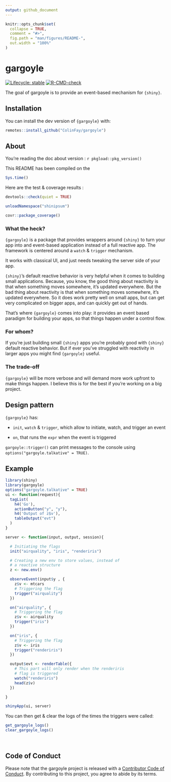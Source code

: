 ```yaml
---
output: github_document
---
```


<!-- README.md is generated from README.Rmd. Please edit that file -->

```r
knitr::opts_chunk$set(
  collapse = TRUE,
  comment = "#>",
  fig.path = "man/figures/README-",
  out.width = "100%"
)
```
# gargoyle

<!-- badges: start -->
[![Lifecycle: stable](https://img.shields.io/badge/lifecycle-stable-brightgreen.svg)](https://lifecycle.r-lib.org/articles/stages.html#stable)
[![R-CMD-check](https://github.com/ColinFay/gargoyle/actions/workflows/R-CMD-check.yaml/badge.svg)](https://github.com/ColinFay/gargoyle/actions/workflows/R-CMD-check.yaml)
<!-- badges: end -->

The goal of gargoyle is to provide an event-based mechanism for `{shiny}`.

## Installation

You can install the dev version of `{gargoyle}` with:

``` r
remotes::install_github("ColinFay/gargoyle")
```

## About

You're reading the doc about version : `r pkgload::pkg_version()`

This README has been compiled on the

```r
Sys.time()
```

Here are the test & coverage results :

```r
devtools::check(quiet = TRUE)
```

```r
unloadNamespace("shinipsum")
```

```r
covr::package_coverage()
```

### What the heck?

`{gargoyle}` is a package that provides wrappers around `{shiny}` to turn your app into and event-based application instead of a full reactive app.
The framework is centered around a `watch` & `trigger` mechanism.

It works with classical UI, and just needs tweaking the server side of your app.

`{shiny}`'s default reactive behavior is very helpful when it comes to building small applications.
Because, you know, the good thing about reactivity is that when something moves somewhere, it's updated everywhere.
But the bad thing about reactivity is that when something moves somewhere, it's updated everywhere.
So it does work pretty well on small apps, but can get very complicated on bigger apps, and can quickly get out of hands.

That's where `{gargoyle}` comes into play: it provides an event based paradigm for building your apps, so that things happen under a control flow.

### For whom?

If you're just building small `{shiny}` apps you're probably good with `{shiny}` default reactive behavior.
But if ever you've struggled with reactivity in larger apps you might find `{gargoyle}` useful.

### The trade-off

`{gargoyle}` will be more verbose and will demand more work upfront to make things happen.
I believe this is for the best if you're working on a big project.

## Design pattern

`{gargoyle}` has:

+ `init`, `watch` & `trigger`, which allow to initiate, watch, and trigger an event

+ `on`, that runs the `expr` when the event is triggered

`gargoyle::trigger()` can print messages to the console using `options("gargoyle.talkative" = TRUE)`.

## Example

```r
library(shiny)
library(gargoyle)
options("gargoyle.talkative" = TRUE)
ui <- function(request){
  tagList(
    h4('Go'),
    actionButton("y", "y"),
    h4('Output of z$v'),
    tableOutput("evt")
  )
}

server <- function(input, output, session){

  # Initiating the flags
  init("airquality", "iris", "renderiris")

  # Creating a new env to store values, instead of
  # a reactive structure
  z <- new.env()

  observeEvent(input$y , {
    z$v <- mtcars
    # Triggering the flag
    trigger("airquality")
  })

  on("airquality", {
    # Triggering the flag
    z$v <- airquality
    trigger("iris")
  })

  on("iris", {
    # Triggering the flag
    z$v <- iris
    trigger("renderiris")
  })

  output$evt <- renderTable({
    # This part will only render when the renderiris
    # flag is triggered
    watch("renderiris")
    head(z$v)
  })

}

shinyApp(ui, server)
```

You can then get & clear the logs of the times the triggers were called:

```r
get_gargoyle_logs()
clear_gargoyle_logs()
```


<br>

## Code of Conduct

Please note that the gargoyle project is released with a [Contributor Code of Conduct](https://www.contributor-covenant.org/version/2/0/code_of_conduct/). By contributing to this project, you agree to abide by its terms.
